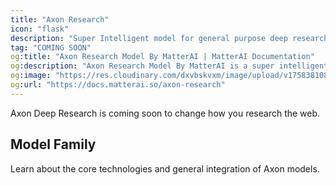 ```yaml
---
title: "Axon Research"
icon: "flask"
description: "Super Intelligent model for general purpose deep research and reasoning"
tag: "COMING SOON"
og:title: "Axon Research Model By MatterAI | MatterAI Documentation"
og:description: "Axon Research Model By MatterAI is a super intelligent model for deep research and reasoning"
og:image: "https://res.cloudinary.com/dxvbskvxm/image/upload/v1758381085/axon-research_gkewhe.png"
og:url: "https://docs.matterai.so/axon-research"
---
```


<Tip>Axon Deep Research is coming soon to change how you research the web.</Tip>

## Model Family

<CardGroup cols={1}>
  <Card
    href="/axon-models"
    title="Axon Models Overview"
    img="https://res.cloudinary.com/dxvbskvxm/image/upload/v1758381085/axon-family_ykqtva.png"
  >
    Learn about the core technologies and general integration of Axon models.
  </Card>
</CardGroup>

